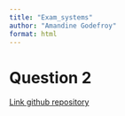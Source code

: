```yaml
---
title: "Exam_systems"
author: "Amandine Godefroy"
format: html
---
```


# Question 2

[Link github repository](https://github.com/AmandineGodefroy/systems)

